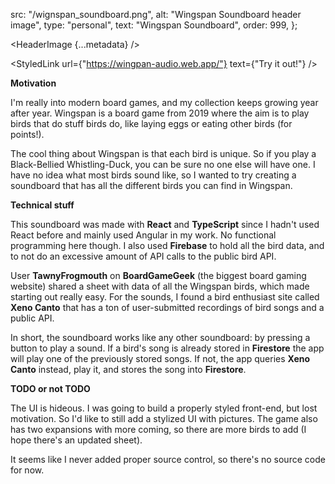 
  src: "/wignspan_soundboard.png",
  alt: "Wingspan Soundboard header image",
  type: "personal",
  text: "Wingspan Soundboard",
  order: 999,
};

<HeaderImage
  {...metadata}
/>

<StyledLink
  url={"https://wingpan-audio.web.app/"}
  text={"Try it out!"}
/>

**Motivation**

I'm really into modern board games, and my collection keeps growing year after year.
Wingspan is a board game from 2019 where the aim is to play birds that do stuff birds do, like laying eggs or eating other birds (for points!).

The cool thing about Wingspan is that each bird is unique. So if you play a Black-Bellied Whistling-Duck, you can be sure no one else will have one.
I have no idea what most birds sound like, so I wanted to try creating a soundboard that has all the different birds you can find in Wingspan.

**Technical stuff**

This soundboard was made with **React** and **TypeScript** since I hadn't used React before and mainly used Angular in my work. No functional programming here though. I also used **Firebase** to hold all the bird data, and to not do an excessive amount of API calls to the public bird API.

User **TawnyFrogmouth** on **BoardGameGeek** (the biggest board gaming website) shared a sheet with data of all the Wingspan birds, which made starting out really easy.
For the sounds, I found a bird enthusiast site called **Xeno Canto** that has a ton of user-submitted recordings of bird songs and a public API.

In short, the soundboard works like any other soundboard: by pressing a button to play a sound. If a bird's song is already stored in **Firestore** the app will play one of the previously stored songs. If not, the app queries **Xeno Canto** instead, play it, and stores the song into **Firestore**.

**TODO or not TODO**

The UI is hideous. I was going to build a properly styled front-end, but lost motivation.
So I'd like to still add a stylized UI with pictures.
The game also has two expansions with more coming, so there are more birds to add (I hope there's an updated sheet).

It seems like I never added proper source control, so there's no source code for now.

